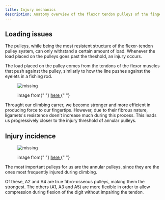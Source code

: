 ```yaml
---
title: Injury mechanics
description: Anatomy overview of the flexor tendon pulleys of the finger
---
```



## Loading issues

The pulleys, while being the most resistent structure of the flexor-tendon pulley system, can only withstand a certain amount of load. Whenever the load placed on the pulleys goes past the theshold, an injury occurs.

The load placed on the pulley comes from the tendons of the flexor muscles that push against the pulley, similarly to how the line pushes against the eyelets in a fishing rod.

<figure>
  <img src={Rod} alt="missing" style={{ width: "50%", marginLeft: "25%" }} />
  <figcaption>
    <p>
      image from{" "}
      <a href="https://www.clipartlogo.com/istock/icon-fishing-rod-vector-1724367.html">
        here
      </a>{" "}
    </p>
  </figcaption>
</figure>

Throught our climbing carrer, we become stronger and more efficient in producing force to our fingertips. However, due to their fibrous nature, ligamets's resistence doen't increase much during this process. This leads us progressively closer to the injury threshold of annular pulleys.

## Injury incidence

<figure>
  <img src={FingerPulley} alt="missing" />
  <figcaption>
    <p>
      image from{" "}
      <a
        href="https://theclimbingdoctor.com/pulley-injuries-explained-part-1/"
        target="_blank"
      >
        here
      </a>{" "}
    </p>
  </figcaption>
</figure>

The most important pulleys for us are the annular pulleys, since they are the ones most frequently injured during climbing.

Of these, A2 and A4 are true fibro-osseous pulleys, making them the strongest. The others (A1, A3 and A5) are more flexible in order to allow compression during flexion of the digit without impairing the tendon.
